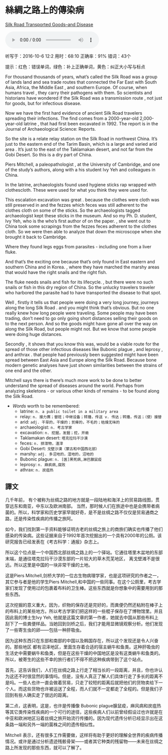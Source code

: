 # 絲綢之路上的傳染病
[Silk Road Transported Goods--and Disease](http://www.scientificamerican.com/podcast/episode/silk-road-transported-goods-and-disease/)

<audio src="file/160729SilkRoadDisease.mp3" controls="controls">
Your browser does not support the audio element.
你的瀏覽器不支持音頻播放。請使用chrome科學上網。
</audio>


听写于：2016-10-6 12:2	用时：68:10
正确率：91%	错词：43个


<!--我的听写开始-->
提示：<span class="diff_off">红色</span>：错误单词，<span class="diff_add">绿色</span>：补上正确单词，<span                                                                                                                 class="diff_alert">黄色</span>：纠正大小写与标点</div>                                                                                                                 <p class="linetext">For <span class="diff_off">thousand</span> <span class="diff_add">thousands</span> of years, what's called the Silk Road was a group of <span class="diff_off">lands</span> <span class="diff_add">land</span> and sea trade routes that connected the Far East with South Asia, Africa, the Middle East <span class="diff_alert">,</span> and <span class="diff_alert" title="Southern ">southern </span>Europe. Of course, when humans travel <span class="diff_alert">,</span> they carry their pathogens with them. So scientists and historians have wondered if the Silk Road was a transmission route <span class="diff_alert">,</span> not just for goods<span class="diff_alert">,</span> but for infectious disease. </p><p class="linetext">Now we have the first hard evidence of ancient Silk Road travelers spreading their infections. The find comes from a <span class="diff_off">2000-year-old</span> <span class="diff_add">2,000-year-old</span> latrine <span class="diff_alert">,</span> that had first been excavated in 1992. The report is in the Journal of Archaeological Science<span class="diff_off">:</span> <span class="diff_off">Reports</span>. </p><p class="linetext"><span class="diff_add">So</span> <span class="diff_alert" title="The ">the </span>site is a <span class="diff_off">relate</span> <span class="diff_add">relay</span> station on the Silk Road in northwest China. It's just to the eastern end of the Tarim Basin<span class="diff_alert">,</span> which is a large and <span class="diff_off">varied</span> <span class="diff_add">arid</span> area <span class="diff_alert">.</span> <span class="diff_off">It's</span> <span class="diff_add">just</span> <span class="diff_add">to</span> the <span class="diff_alert" title="East ">east </span>of the Taklamakan desert<span class="diff_alert">,</span> <span class="diff_add">and</span> not far from the Gobi Desert. So this is a dry part of China. </p><p class="linetext">Piers Mitchell, <span class="diff_off">a</span> paleopathologist <span class="diff_alert">,</span> at the University of Cambridge<span class="diff_alert">,</span> and one of the study's authors<span class="diff_alert">,</span> along with <span class="diff_off">a</span> <span class="diff_add">his</span> student Ivy Yeh and colleagues in China. </p><p class="linetext">In the latrine, archaeologists found used hygiene sticks <span class="diff_off">rap</span> <span class="diff_add">wrapped</span> with <span class="diff_off">clothes</span><span class="diff_add">cloth</span>. These were used for what you think they were used for. </p><p class="linetext">This <span class="diff_off">escalation</span> <span class="diff_add">excavation</span> was great <span class="diff_alert">.</span> <span class="diff_alert" title="Because ">because </span>the <span class="diff_off">clothes</span> <span class="diff_off">were</span> <span class="diff_add">cloth</span> <span class="diff_add">was</span> still preserved <span class="diff_off">in</span> <span class="diff_add">and</span> the <span class="diff_off">fezzes</span> <span class="diff_off">which</span> <span class="diff_add">feces</span> <span class="diff_add">was</span> still adherent to the <span class="diff_off">clothes</span> <span class="diff_add">cloth</span> on some of the sticks. So the <span class="diff_off">archaeologists</span> <span class="diff_off">tagged</span> <span class="diff_add">archaeologist</span> <span class="diff_add">kept</span> these sticks in the museum. And so my Ph. D. student<span class="diff_alert">,</span> Ivy Yeh, <span class="diff_off">who</span> <span class="diff_off">is</span> <span class="diff_off">the</span> <span class="diff_add">who's</span> first author <span class="diff_off">of</span> <span class="diff_add">on</span> the paper<span class="diff_alert">.</span> <span class="diff_alert">,</span> <span class="diff_alert" title="She ">she </span>went out to China took some scrapings from the <span class="diff_off">fezzes</span> <span class="diff_add">feces</span> adherent to the <span class="diff_off">clothes</span> <span class="diff_add">cloth</span><span class="diff_alert">.</span> <span class="diff_alert" title="so ">So </span>we were <span class="diff_add">then</span> able to analyze that down the microscope when she brought it back to Cambridge. </p><p class="linetext">Where they found <span class="diff_off">legs</span> <span class="diff_add">eggs</span> from parasites <span class="diff_add">-</span> including one from a liver fluke. </p><p class="linetext">And that's the exciting one because that's only found in <span class="diff_off">East</span> <span class="diff_add">eastern</span> and <span class="diff_alert" title="Southern ">southern </span>China and in Korea<span class="diff_alert">.</span> <span class="diff_alert">,</span> <span class="diff_alert" title="Where ">where </span>they have <span class="diff_off">marched</span> <span class="diff_off">the</span> <span class="diff_add">marshy</span> areas that <span class="diff_off">would</span> have the right snails and the right fish. </p><p class="linetext">The fluke needs snails and fish for its lifecycle<span class="diff_alert">.</span> <span class="diff_alert">,</span> <span class="diff_alert" title="But ">but </span>there were no such snails or fish in this dry region of China. So the unlucky <span class="diff_off">travelers</span> <span class="diff_add">traveler</span> who harbored the parasite had to have transported the disease to that spot. </p><p class="linetext">Well <span class="diff_alert">,</span> firstly it tells us that people were doing <span class="diff_off">a</span> very long <span class="diff_off">journey</span><span class="diff_alert">,</span> <span class="diff_add">journeys</span> <span class="diff_add">along</span> the <span class="diff_off">long</span> Silk Road <span class="diff_alert">.</span> <span class="diff_add">and</span> <span class="diff_alert" title="You ">you </span>might think that's obvious<span class="diff_alert">.</span> <span class="diff_alert" title="but ">But </span>no one really knew how long people were traveling. Some people may have been trading, <span class="diff_off">don't</span> <span class="diff_off">need</span> <span class="diff_off">to</span> <span class="diff_off">go</span> <span class="diff_add">only</span> <span class="diff_add">going</span> short distances selling their goods on to the next person. And so the goods might have gone all <span class="diff_off">over</span> the way <span class="diff_off">on</span> <span class="diff_add">along</span> the Silk Road<span class="diff_alert">,</span> but people might not. But we know that some people were doing huge distances. </p><p class="linetext">Secondly <span class="diff_alert">,</span> it shows that <span class="diff_add">you</span> <span class="diff_add">know</span> this <span class="diff_add">was</span><span class="diff_alert">,</span> would be a viable route for the spread of those other infectious diseases like Bubonic plague <span class="diff_alert">,</span> <span class="diff_add">and</span> <span class="diff_alert" title="Leprosy">leprosy </span><span class="diff_alert">,</span> and anthrax <span class="diff_alert">.</span> <span class="diff_add">that</span> <span class="diff_alert" title="People ">people </span>had previously <span class="diff_off">been</span> suggested might have been spread between East Asia and Europe along the Silk Road. Because <span class="diff_off">bone</span> <span class="diff_add">modern</span> genetic analyses have just shown similarities between <span class="diff_add">the</span> strains <span class="diff_add">of</span> one <span class="diff_add">end</span> and the other. </p><p class="linetext">Mitchell says <span class="diff_off">there</span> <span class="diff_off">is</span> <span class="diff_add">there's</span> much more work to be done to better understand the spread of diseases around the world. Perhaps from analyzing skeletons <span class="diff_add">-</span> or various other kinds of remains <span class="diff_add">-</span> to be found along the Silk Road.</p>



* _Words_ worth to be remembered:
    * latrine: `n. a public toilet in a military area`
    * relay: `n. 接力赛；替班；中继设备；转播，传送 v. 传达；转播，传送；（使）接替`
    * arid: `adj. 干旱的，干燥的；贫瘠的，不毛的；枯燥无味的`
    * archaeologist: `n. 考古学家`
    * excavation: `n. 挖掘，发掘；挖，开凿`
    * Taklamakan desert: `塔克拉玛干沙漠`
    * feces: `n. 排泄物，渣滓`
    * Gobi Desert: `戈壁沙漠（蒙古和中国西北部）`
    * marshy: `adj. 多沼地的，湿地的，沼地的`
    * Bubonic plague: `n. [医]黑死病,淋巴腺鼠疫`
    * leprosy:  `n. 麻疯病,腐败`
    * athrax: `n. 炭疽热`


## 譯文
几千年前， 有个被称为丝绸之路的地方就是一段陆地和海洋上的贸易路线图，贯穿远东和南亚，中东以及欧洲南部。 当然，那时候人们在旅途中也是会携带者病菌的。所以，科学家和历史学家早就好奇，是不是丝绸之路不仅仅是贸易通商之路，还是传染性疾病的传播之旅阿。

如今，我们找到第一手资料能够证明古老的丝绸之旅上的商旅们确实也传播了他们感染的传染病。这些证据来自于1992年首次挖掘出的一个具有2000年的公厕。该研究报告已经发表在《考古科学：通报》杂志上。

所以这个位点是一个中国西北部丝绸之路上的一个驿站。它通往塔里木盆地的东部末端，是通往塔克拉玛干沙漠东部的一片较大的草木荒芜地区， 离戈壁滩不是很远。所以这里是中国的一块非常干燥的土地。

这是Piers Mitchell,剑桥大学的一位古生物病理学家，也是这项研究的作者之一，其它参与者是他的学生Piers Mitchell,和中国的一些同事。在这个公厕里，考古学家们发现了使用过的包裹着布料的卫生棒。这些东西就是你想象中的需要用到的那些东西。

这次挖掘的意义重大，因为，织物的保存还是完好的，而粪便仍然还粘附在棒子上的布料上的某些地方。所以考古学家们把这样的一些棍子保存在了博物馆里。并且因此我的博士生Ivy Yeh, 他就是这篇文章的第一作者，她就去中国从那些布料上刮下了一些粪便样品。当她回到剑桥之后，我们才能用显微镜观察分析。他们发现了一些寄生虫的卵——包括一种肝吸虫。

因为这种东西只在东部和南部的中国以及韩国存在，所以这个发现还是令人兴奋的。那些地区 都有沼泽地区，里面生存着合适的宿主蜗牛和鱼类。这种肝吸虫的生活史中需要蜗牛和鱼类，但是在这些干燥的中国地区是没有这类蜗牛和鱼类的。所以，被寄生的这些不幸的旅行者们不得不把这种疾病带到了这个站点。

首先，这告诉我们，人们在丝绸之路上行走了相当长的一段距离，并且，你也许认为这还不时很显然的事情吗。但是，没有人真正了解人们具体行走了多长的距离不是吗。一些人也许一直会做着贸易，只走了较短的距离后就把他们的货物卖给下一个人。而这些货物也许被运送了全程，而人们就不一定都走了全程的。但是我们子回到有些人确实走了很远的距离。

第二点，这表明，这是，也许是传播像 Bubonic plague腺鼠疫，麻风病和炭疽热等其它类传染性疾病的一个可行的途径，这些疾病人们以前曾经假设过也许就是在中亚和欧洲地区沿着丝绸之旅开始流行传播的。因为现代遗传分析已经显示出在这条路一端和另外一端的菌株之间的遗传相似性。

Mitchell 表示，还有很多工作需要做，这样将有助于更好的理解全世界的疾病传播情况。或许是通过分析遗迹残骸骨架——或者其它种类的残留物——未来在丝绸之路上所发现的那些东西，就可以了解了。
